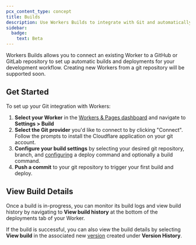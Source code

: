 ```yaml
---
pcx_content_type: concept
title: Builds
description: Use Workers Builds to integrate with Git and automatically build and deploy your Worker when you merge a pull request
sidebar:
  badge:
    text: Beta
---
```


Workers Builds allows you to connect an existing Worker to a GitHub or GitLab repository to set up automatic builds and deployments for your development workflow. Creating new Workers from a git repository will be supported soon.

## Get Started

To set up your Git integration with Workers:

1. **Select your Worker** in the [Workers & Pages dashboard](https://dash.cloudflare.com) and navigate to **Settings > Build**
2. **Select the Git provider** you'd like to connect to by clicking "Connect". Follow the prompts to install the Cloudflare application on your git account.
3. **Configure your build settings** by selecting your desired git repository, branch, and [configuring](/workers/ci-cd/builds/configuration/) a deploy command and optionally a build command.
4. **Push a commit** to your git repository to trigger your first build and deploy.

## View Build Details

Once a build is in-progress, you can monitor its build logs and view build history by navigating to **View build history** at the bottom of the deployments tab of your Worker.

If the build is successful, you can also view the build details by selecting **View build** in the associated new [version](/workers/configuration/versions-and-deployments/) created under **Version History**.
